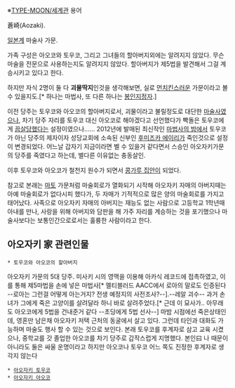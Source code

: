 ※[[TYPE-MOON/세계관]] 용어

蒼崎(Aozaki).

[[일본]]계 마술사 가문.

가족 구성은 아오코와 토우코, 그리고 그녀들의 할아버지외에는 알려지지 않았다. 무슨 마술을 전문으로 사용하는지도 알려지지 않았다. 할아버지가 제5법을 발견해서 그걸 계승시키고 있다고 한다.

하지만 자식 2명이 둘 다 '''괴물딱지'''인것을 생각해보면, 실로 [[먼치킨]]스러운 가문이라고 볼 수 있을지도.[* 하나는 마법사, 또 다른 하나는 [[봉인지정]]자.]

이전 당주는 토우코와 아오코의 할아버지로서, 괴물이라고 불릴정도로 대단한 [[마술사]]였으나, 차기 당주 자리를 토우코 대신 아오코로 해야겠다고 선언했다가 빡돌은 토우코에게 [[끔살]]당했다는 설정이였으나...... 2012년에 발매된 최신작인 [[마법사의 밤]]에서 토우코가 아닌 당주의 제자이자 성당교회에 소속된 신부인 [[후미즈카 에이리]]가 죽인것으로 설정이 변경되었다. 어느날 갑자기 지금이라면 벨 수 있을거 같다면서 스승인 아오자키가문의 당주를 죽였다고 하는데, 별다른 이유없는 충동살인.

이후 토우코와 아오코가 철천지 원수가 되면서 [[콩가루 집안]]이 되었다.

참고로 본래는 [[마토]] 가문처럼 마술회로가 열화되기 시작해 아오자키 자매의 아버지때는 아예 마술회로가 없다시피 했다가, 두 자매가 기적적으로 많은 양의 마술회로를 가지고 태어났다. 사족으로 아오자키 자매의 아버지는 재능도 없는 사람으로 고등학교 1학년때 아내를 만나, 사랑을 위해 아버지와 담판을 해 가주 자리를 계승하는 것을 포기했으나 마술사보다는 보통인간으로로서는 훌륭한 사람이라고 한다.

== 아오자키 家 관련인물 ==
 * 토우코와 아오코의 할아버지 
아오자키 가문의 5대 당주. 미사키 시의 영맥을 이용해 아카식 레코드에 접촉하였고, 이를 통해 제5마법을 손에 넣은 마법사[* 멜티블러드 AACC에서 로아의 말로도 인증된다 --로아는 그런걸 어떻게 아는거지? 전생 예정지의 사전조사?--].--레알 괴수-- 과거 손녀가 그에게 죽은 고양이를 살려달라 하니 바로 살려주었다.[* 근데 이 묘사가.. 아무래도 아오코에게 5법을 건내준거 같다 --초딩에게 5법 선사--] 마밤 시점에선 죽은상태인데, 영혼만 남은채 아오자키 저택 근처의 동굴에서 살고 있다. 그런데 타인과 대화도 가능하며 마술도 행사 할 수 있는 것으로 보인다. 본래 토우코를 후계자로 삼고 교육 시켰으나, 중학교를 갓 졸업한 아오코를 차기 당주로 갑작스럽게 지명했다. 본인曰 나 때문이 아니라도 둘은 싸울 운명이라고  하지만 아오코나 토우코 어느 쪽도 진정한 후계자로 생각지 않는다
 * [[아오자키 토우코]]
 * [[아오자키 아오코]]
